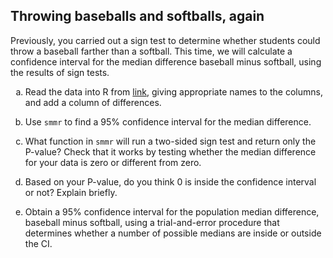 ##  Throwing baseballs and softballs, again


 Previously, you carried out a sign test to determine
whether students could throw a baseball farther than a softball. This
time, we will calculate a confidence interval for the median
difference baseball minus softball, using the results of sign tests.



(a) Read the data into R from
[link](http://ritsokiguess.site/datafiles/throw.txt), giving
appropriate names to the columns, and add a column of
differences. 



(b) Use `smmr` to find a 95\% confidence interval for the
median difference.



(c) What function in `smmr` will run a two-sided sign test
and return only the P-value? Check that it works by testing whether the
median difference for your data is zero or different from zero.



(d) Based on your P-value, do you think 0 is inside the confidence
interval or not? Explain briefly.



(e) Obtain a 95\% confidence interval for the population
median difference, baseball minus softball, using a
trial-and-error procedure that determines whether a number of
possible medians are inside or outside the CI.






